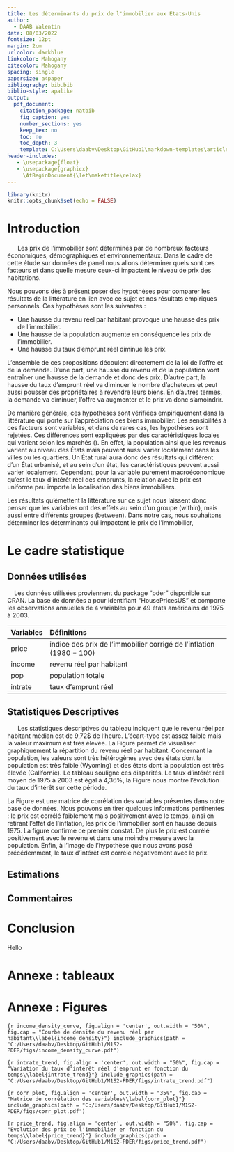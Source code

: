 ```yaml
---
title: Les déterminants du prix de l'immobilier aux Etats-Unis
author: 
  - DAAB Valentin
date: 08/03/2022
fontsize: 12pt
margin: 2cm
urlcolor: darkblue
linkcolor: Mahogany
citecolor: Mahogany
spacing: single
papersize: a4paper
bibliography: bib.bib
biblio-style: apalike
output:
  pdf_document:
    citation_package: natbib
    fig_caption: yes
    number_sections: yes
    keep_tex: no
    toc: no
    toc_depth: 3
    template: C:\Users\daabv\Desktop\GitHub1\markdown-templates\article\article-template.latex
header-includes:
   - \usepackage{float}
   - \usepackage{graphicx}
     \AtBeginDocument{\let\maketitle\relax}
---
```

\thispagestyle{empty}
\begin{center}
\includegraphics[width=17cm]{logo2.png} \\
\vspace{6cm}
\line(1,0){400} \\
\vspace{4mm}
{\Large \bf\  Les déterminants du prix de l'immobilier aux États-Unis }  \\
Une étude sur données de panel\\
\line(1,0){250} \\
\vspace{5cm}
{\Large \bf Économétrie des données de panel} \\ Enseignant : Mr. El OUARDIGHI \\
\vspace{7cm}
réalisé par \\
\vspace{0,5cm} Valentin DAAB
\vfill
\pagebreak
\end{center}


```r
library(knitr)
knitr::opts_chunk$set(echo = FALSE)
```


\newpage
\pagenumbering{arabic}
# Introduction

|       Les prix de l'immobilier sont déterminés par de nombreux facteurs économiques, démographiques et environnementaux. Dans le cadre de cette étude sur données de panel nous allons déterminer quels sont ces facteurs et dans quelle mesure ceux-ci impactent le niveau de prix des habitations. 

Nous pouvons dès à présent poser des hypothèses pour comparer les résultats de la littérature en lien avec ce sujet et nos résultats empiriques personnels. Ces hypothèses sont les suivantes :

- Une hausse du revenu réel par habitant provoque une hausse des prix de l'immobilier.
- Une hausse de la population augmente en conséquence les prix de l'immobilier.
- Une hausse du taux d'emprunt réel diminue les prix.

L'ensemble de ces propositions découlent directement de la loi de l'offre et de la demande. D'une part, une hausse du revenu et de la population vont entraîner une hausse de la demande et donc des prix. D'autre part, la hausse du taux d'emprunt réel va diminuer le nombre d'acheteurs et peut aussi pousser des propriétaires à revendre leurs biens. En d'autres termes, la demande va diminuer, l'offre va augmenter et le prix va donc s'amoindrir.

De manière générale, ces hypothèses sont vérifiées empiriquement dans la littérature qui porte sur l'appréciation des biens immobilier. Les sensibilités à ces facteurs sont variables, et dans de rares cas, les hypothèses sont rejetées. Ces différences sont expliquées par des caractéristiques locales qui varient selon les marchés (\cite{reichert1990impact}). En effet, la population ainsi que les revenus varient au niveau des États mais peuvent aussi varier localement dans les villes ou les quartiers. Un État rural aura donc des résultats qui diffèrent d'un État urbanisé, et au sein d'un état, les caractéristiques peuvent aussi varier localement. Cependant, pour la variable purement macroéconomique qu'est le taux d'intérêt réel des emprunts, la relation avec le prix est uniforme peu importe la localisation des biens immobiliers.

Les résultats qu'émettent la littérature sur ce sujet nous laissent donc penser que les variables ont des effets au sein d'un groupe (within), mais aussi entre différents groupes (between). Dans notre cas, nous souhaitons déterminer les déterminants qui impactent le prix de l'immobilier, 








\newpage

# Le cadre statistique

## Données utilisées

|     Les données utilisées proviennent du package "pder" disponible sur CRAN. La base de données a pour identifiant "HousePricesUS" et comporte les observations annuelles de 4 variables pour 49 états américains de 1975 à 2003.

| Variables | Définitions                                                           |
|:----------|:----------------------------------------------------------------------|
| price     | indice des prix de l'immobilier corrigé de l'inflation (1980 = 100)   |
| income    | revenu réel par habitant                                              |
| pop       | population totale                                                     |
| intrate   | taux d'emprunt réel                                                   |

## Statistiques Descriptives

|       Les statistiques descriptives du tableau \ref{Tab.2} indiquent que le revenu réel par habitant médian est de 9,72\$ de l'heure. L'écart-type est assez faible mais la valeur maximum est très élevée. La Figure \ref{income_density} permet de visualiser graphiquement la répartition du revenu réel par habitant. Concernant la population, les valeurs sont très hétérogènes avec des états dont la population est très faible (Wyoming) et des états dont la population est très élevée (Californie). Le tableau \ref{Tab.3} souligne ces disparités. Le taux d'intérêt réel moyen de 1975 à 2003 est égal à 4,36\%, la Figure \ref{intrate_trend} nous montre l'évolution du taux d'intérêt sur cette période.

La Figure \ref{corr_plot} est une matrice de corrélation des variables présentes dans notre base de données. Nous pouvons en tirer quelques informations pertinentes : le prix est corrélé faiblement mais positivement avec le temps, ainsi en retirant l'effet de l'inflation, les prix de l'immobilier sont en hausse depuis 1975. La figure \ref{price_trend} confirme ce premier constat. De plus le prix est corrélé positivement avec le revenu et dans une moindre mesure avec la population. Enfin, à l'image de l'hypothèse que nous avons posé précédemment, le taux d'intérêt est corrélé négativement avec le prix. 







\newpage

## Estimations

\newpage

## Commentaires

\newpage

# Conclusion

Hello \cite{holly2010spatio}

 

\newpage

# Annexe : tableaux 

\begin{table}[h]
\caption{Statistiques Descriptives}\label{Tab.2}
\centering
\begin{tabular}[t]{l|r|r|r|r|r|r|r|r}
\hline
  & N & Mean & Std. dev. & Min. & Median & Max.\\
\hline
year & 1,421 & 1,989.000 & 8.370 & 1,975.000 &1,989.000 & 2,003.000\\
\hline
price & 1,421 & 99.894 & 19.657 & 58.092 & 96.867 & 224.118\\
\hline
income & 1,421 & 9.933 & 1.764 & 5.910 & 9.718 & 18.219\\
\hline
pop & 1,421 & 5,076,285.940 & 5,427,431.666 & 380,477.000 & 3,495,939.000 & 35,484,453.000\\
\hline
intrate & 1,421 & 4.363 & 2.597 & -5.544 & 4.572 & 11.225\\
\hline
\end{tabular}
\end{table}



\begin{table}[h]
\caption{Valeurs extrêmes}\label{Tab.3}
\centering
\begin{tabular}{l|r|r}
\hline
names & year & pop\\
\hline
California & 2003 & 35,484,453\\
\hline
California & 2002 & 35,001,986\\
\hline
California & 2001 & 34,533,054\\
\hline
California & 2000 & 33,999,879\\
\hline
California & 1999 & 33,499,204\\
\hline
... & ... & ...\\
\hline
Wyoming & 1979 & 451,850\\
\hline
Wyoming & 1978 & 430,897\\
\hline
Wyoming & 1977 & 411,530\\
\hline
Wyoming & 1976 & 395,446\\
\hline
Wyoming & 1975 & 380,477\\
\hline
\end{tabular}
\end{table}



\newpage


# Annexe : Figures

```{r income_density_curve, fig.align = 'center', out.width = "50%", fig.cap = "Courbe de densité du revenu réel par habitant\\label{income_density}"}
include_graphics(path = "C:/Users/daabv/Desktop/GitHub1/M1S2-PDER/figs/income_density_curve.pdf")
```

```{r intrate_trend, fig.align = 'center', out.width = "50%", fig.cap = "Variation du taux d'intérêt réel d'emprunt en fonction du temps\\label{intrate_trend}"}
include_graphics(path = "C:/Users/daabv/Desktop/GitHub1/M1S2-PDER/figs/intrate_trend.pdf")
```

```{r corr_plot, fig.align = 'center', out.width = "35%", fig.cap = "Matrice de corrélation des variables\\label{corr_plot}"}
include_graphics(path = "C:/Users/daabv/Desktop/GitHub1/M1S2-PDER/figs/corr_plot.pdf")
```

```{r price_trend, fig.align = 'center', out.width = "50%", fig.cap = "Evolution des prix de l'immobilier en fonction du temps\\label{price_trend}"}
include_graphics(path = "C:/Users/daabv/Desktop/GitHub1/M1S2-PDER/figs/price_trend.pdf")
```
\newpage



























